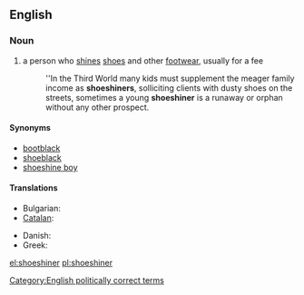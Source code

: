 ==English==

===Noun===
{{en-noun}}

# a person who [[shine]]s [[shoe]]s and other [[footwear]], usually for a fee
#: ''In the Third World many kids must supplement the meager family income as '''shoeshiners''', solliciting clients with dusty shoes on the streets, sometimes a young '''shoeshiner''' is a runaway or orphan without any other prospect.

====Synonyms====
* [[bootblack]]
* [[shoeblack]]
* [[shoeshine boy]]

====Translations====
{{trans-top|a person who shines shoes and other footwear, usually for a fee}}
* Bulgarian: {{t|bg|ваксаджия|sc=Cyrl}}
* [[Catalan]]: {{t+|ca|enllustrador de sabates|m}}
{{trans-mid}}
* Danish: {{t|da|skopudser|c}}
* Greek: {{t+|el|λούστρος|m|tr=loustros}}
{{trans-bottom}}

[[Category:English politically correct terms]]

[[el:shoeshiner]]
[[pl:shoeshiner]]